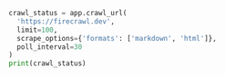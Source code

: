 ```python Python
crawl_status = app.crawl_url(
  'https://firecrawl.dev', 
  limit=100, 
  scrape_options={'formats': ['markdown', 'html']},
  poll_interval=30
)
print(crawl_status)
```